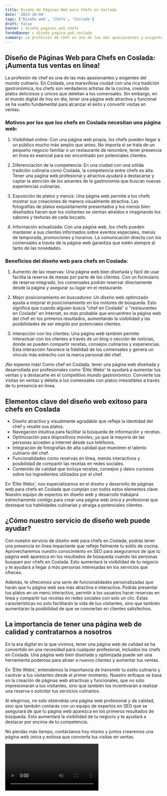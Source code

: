 ```yaml
---
title: Diseño de Páginas Web para Chefs en Coslada
date: '2023-10-04'
tags: ['Diseño web', 'Chefs', 'Coslada']
draft: false
banner : diseño_paginas_web_chefs
fondoBanner : diseño_pagina_web_coslada
summary: La profesión de chef es una de las más apasionantes y exigentes del mundo culinario. En Coslada, una maravillosa ciudad con una rica tradición gastronómica, los chefs son verdaderos artistas de la cocina, creando platos deliciosos y únicos que deleitan a los comensales. Sin embargo, en el mundo digital de hoy en día, tener una página web atractiva y funcional se ha vuelto fundamental para alcanzar el éxito y convertir visitas en ventas.
---
```


## Diseño de Páginas Web para Chefs en Coslada: ¡Aumenta tus ventas en línea!

La profesión de chef es una de las más apasionantes y exigentes del mundo culinario. En Coslada, una maravillosa ciudad con una rica tradición gastronómica, los chefs son verdaderos artistas de la cocina, creando platos deliciosos y únicos que deleitan a los comensales. Sin embargo, en el mundo digital de hoy en día, tener una página web atractiva y funcional se ha vuelto fundamental para alcanzar el éxito y convertir visitas en ventas.

### Motivos por los que los chefs en Coslada necesitan una página web:

1. Visibilidad online: Con una página web propia, los chefs pueden llegar a un público mucho más amplio que antes. No importa si se trata de un pequeño negocio familiar o un restaurante de renombre, tener presencia en línea es esencial para ser encontrado por potenciales clientes.

2. Diferenciación de la competencia: En una ciudad con una sólida tradición culinaria como Coslada, la competencia entre chefs es alta. Tener una página web profesional y atractiva ayudará a destacarse y captar la atención de los amantes de la gastronomía que buscan nuevas experiencias culinarias.

3. Exposición de platos y menús: Una página web permite a los chefs mostrar sus creaciones de manera visualmente atractiva. Las fotografías de platos exquisitamente presentados y los menús bien diseñados hacen que los visitantes se sientan atraídos e imaginando los sabores y texturas de cada bocado.

4. Información actualizada: Con una página web, los chefs pueden mantener a sus clientes informados sobre eventos especiales, menús de temporada, promociones y horarios. La comunicación directa con los comensales a través de la página web garantiza que estén siempre al tanto de las novedades.

### Beneficios del diseño web para chefs en Coslada:

1. Aumento de las reservas: Una página web bien diseñada y fácil de usar facilita la reserva de mesas por parte de los clientes. Con un formulario de reserva integrado, los comensales podrán reservar directamente desde la página y asegurar su lugar en el restaurante.

2. Mejor posicionamiento en buscadores: Un diseño web optimizado ayuda a mejorar el posicionamiento en los motores de búsqueda. Esto significa que cuando alguien busca "chef en Coslada" o "restaurantes en Coslada" en Internet, es más probable que encuentren la página web del chef en los primeros resultados, aumentando la visibilidad y las posibilidades de ser elegido por potenciales clientes.

3. Interacción con los clientes: Una página web también permite interactuar con los clientes a través de un blog o sección de noticias, donde se pueden compartir recetas, consejos culinarios y experiencias. Esta interacción favorece la fidelidad de los comensales y genera un vínculo más estrecho con la marca personal del chef.

¡No esperes más! Como chef en Coslada, tener una página web diseñada y desarrollada por profesionales como 'Élite Webs' te ayudará a aumentar tus ventas y a destacarte en el competitivo mundo gastronómico. Convierte tus visitas en ventas y deleita a los comensales con platos irresistibles a través de tu presencia en línea.

<GifSeo />

<Cta />

## Elementos clave del diseño web exitoso para chefs en Coslada

- Diseño atractivo y visualmente agradable que refleje la identidad del chef y resalte sus platos.
- Navegación intuitiva para facilitar la búsqueda de información y recetas.
- Optimización para dispositivos móviles, ya que la mayoría de las personas acceden a internet desde sus teléfonos.
- Integración de fotografías de alta calidad que muestren el talento culinario del chef.
- Funcionalidades como reservas en línea, menús interactivos y posibilidad de compartir las recetas en redes sociales.
- Contenido de calidad que incluya recetas, consejos y datos curiosos sobre los ingredientes utilizados por el chef.

En 'Élite Webs', nos especializamos en el diseño y desarrollo de páginas web para chefs en Coslada que cumplan con todos estos elementos clave. Nuestro equipo de expertos en diseño web y desarrollo trabajará estrechamente contigo para crear una página web única y profesional que destaque tus habilidades culinarias y atraiga a potenciales clientes.

## ¿Cómo nuestro servicio de diseño web puede ayudar?

Con nuestro servicio de diseño web para chefs en Coslada, podrás tener una presencia en línea impactante que refleje fielmente tu estilo de cocina. Aprovecharemos nuestro conocimiento en SEO para asegurarnos de que tu página web aparezca en los resultados de búsqueda cuando las personas busquen por chefs en Coslada. Esto aumentará la visibilidad de tu negocio y te ayudará a llegar a más personas interesadas en los servicios que ofreces.

Además, te ofrecemos una serie de funcionalidades personalizadas que harán que tu página web sea más atractiva e interactiva. Podrás presentar tus platos en un menú interactivo, permitir a los usuarios hacer reservas en línea y compartir tus recetas en redes sociales con solo un clic. Estas características no solo facilitarán la vida de tus visitantes, sino que también aumentarán la posibilidad de que se conviertan en clientes satisfechos.

## La importancia de tener una página web de calidad y contratarnos a nosotros

En la era digital en la que vivimos, tener una página web de calidad se ha convertido en una necesidad para cualquier profesional, incluidos los chefs en Coslada. Una página web bien diseñada y optimizada puede ser una herramienta poderosa para atraer a nuevos clientes y aumentar tus ventas.

En 'Élite Webs', entendemos la importancia de transmitir tu estilo culinario y cautivar a tus visitantes desde el primer momento. Nuestro enfoque se basa en la creación de páginas web atractivas y funcionales, que no solo impresionarán a tus visitantes, sino que también los incentivarán a realizar una reserva o solicitar tus servicios culinarios.

Al elegirnos, no solo obtendrás una página web profesional y de calidad, sino que también contarás con un equipo de expertos en SEO que se asegurará de que tu página web aparezca en los primeros resultados de búsqueda. Esto aumentará la visibilidad de tu negocio y te ayudará a destacar por encima de tu competencia.

No pierdas más tiempo, contáctanos hoy mismo y juntos crearemos una página web única y exitosa que convierta tus visitas en ventas.

<Video />

<CtaBot job='Chefs' city='Coslada'/>

<Gmaps query='Coslada+españa+maps' />